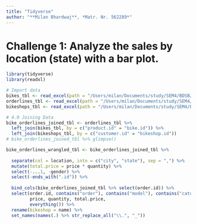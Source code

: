 ```yaml
---
title: "Tidyverse"
author: "**Milan Bhardwaj**, *Matr. Nr. 562289*"
---
```


# Challenge 1: Analyze the sales by location (state) with a bar plot.
```r
library(tidyverse)
library(readxl)
```

```r
# Import data
bikes_tbl <- read_excel(path = "/Users/milan/Documents/study/SEM4/BDSB/main/data/ds_data/01_bike_sales/01_raw_data/bikes.xlsx")
orderlines_tbl <- read_excel(path = "/Users/milan/Documents/study/SEM4/BDSB/main/data/ds_data/01_bike_sales/01_raw_data/orderlines.xlsx")
bikeshops_tbl <- read_excel(path = "/Users/milan/Documents/study/SEM4/BDSB/main/data/ds_data/01_bike_sales/01_raw_data/bikeshops.xlsx")
```

```r
# 4.0 Joining Data
bike_orderlines_joined_tbl <- orderlines_tbl %>%
  left_join(bikes_tbl, by = c("product.id" = "bike.id")) %>%
  left_join(bikeshops_tbl, by = c("customer.id" = "bikeshop.id"))
# bike_orderlines_joined_tbl %>% glimpse()

bike_orderlines_wrangled_tbl <- bike_orderlines_joined_tbl %>%
  
  separate(col = location, into = c("city", "state"), sep = ",") %>%
  mutate(total.price = price * quantity) %>%
  select(-...1, -gender) %>%
  select(-ends_with(".id")) %>%
  
  bind_cols(bike_orderlines_joined_tbl %>% select(order.id)) %>% 
  select(order.id, contains("order"), contains("model"), contains("category"),
         price, quantity, total.price,
         everything()) %>%
  rename(bikeshop = name) %>%
  set_names(names(.) %>% str_replace_all("\\.", "_"))

```

